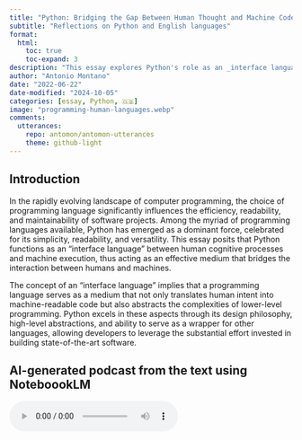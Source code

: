 ```yaml
---
title: "Python: Bridging the Gap Between Human Thought and Machine Code"
subtitle: "Reflections on Python and English languages"
format:
  html:
    toc: true
    toc-expand: 3
description: "This essay explores Python's role as an _interface language_, serving as an intuitive bridge between human cognitive processes and lower-level programming constructs. Through an analysis of Python's design philosophy, abstraction capabilities, and widespread adoption across various domains, we illustrate how Python functions effectively as an interface between human reasoning and machine operations. Moreover, we discuss Python's appeal to non-professional programmers, its ability to integrate with other programming languages, and practical examples of its flexibility. By synthesizing existing research and providing concrete examples, this study contributes to the understanding of Python's unique position in the programming language ecosystem and its impact on software development practices."
author: "Antonio Montano"
date: "2022-06-22"
date-modified: "2024-10-05"
categories: [essay, Python, 🇬🇧]
image: "programming-human-languages.webp"
comments: 
  utterances:
    repo: antomon/antomon-utterances
    theme: github-light
---
```


## Introduction

In the rapidly evolving landscape of computer programming, the choice of programming language significantly influences the efficiency, readability, and maintainability of software projects. Among the myriad of programming languages available, Python has emerged as a dominant force, celebrated for its simplicity, readability, and versatility. This essay posits that Python functions as an "interface language" between human cognitive processes and machine execution, thus acting as an effective medium that bridges the interaction between humans and machines.

The concept of an "interface language" implies that a programming language serves as a medium that not only translates human intent into machine-readable code but also abstracts the complexities of lower-level programming. Python excels in these aspects through its design philosophy, high-level abstractions, and ability to serve as a wrapper for other languages, allowing developers to leverage the substantial effort invested in building state-of-the-art software.

## AI-generated podcast from the text using NoteboookLM

<audio controls>
  <source src="programming-human-languages-compressed.wav" type="audio/wav">
  Your browser does not support the audio element.
</audio>

## Abstraction and human-machine interaction

### Simplified syntax and readability

Python's simplified syntax and emphasis on readability make it a more human-friendly interface compared to languages like C++ or Fortran. This quality is crucial for developers aiming to solve complex problems without being bogged down by cumbersome boilerplate code or language-specific intricacies.

The fundamental constructs of Python, such as conditions, loops, and sequences of actions, are rooted in control flow theory, which dictates the order in which instructions are executed. These constructs are based on structured programming principles, a paradigm introduced in the late 1960s by computer scientists like Edsger Dijkstra [^1-python-as-interface]. Structured programming advocates the use of simple, understandable flow constructs, including sequence, selection (conditions), and iteration (loops), which enhance program clarity and reliability [^2-python-as-interface].

[^1-python-as-interface]: Dijkstra, E. W. (1968). Go To Statement Considered Harmful. *Communications of the ACM*, 11(3), 147-148. [DOI](https://doi.org/10.1145/362929.362947)

[^2-python-as-interface]: Hoare, C. A. R. (1972). Notes on Data Structuring. In *Structured Programming*, edited by O.-J. Dahl, E. W. Dijkstra, and C. A. R. Hoare. Academic Press.

In imperative programming languages like Python, control flow constructs explicitly direct the computer on how to perform tasks step-by-step, akin to giving a series of commands. This imperative nature closely mirrors how humans solve problems logically: by breaking them down into discrete steps. These basic constructs are fundamental because they allow programmers to express problem-solving processes in a structured manner, directly communicating the flow of operations to the machine.

Consider the following example, where Python is used to read and process a CSV file:

```python
import csv

with open('data.csv', newline='') as csvfile:
  reader = csv.DictReader(csvfile)

  for row in reader:
    print(row['Name'], row['Age'])
```

This code reads data from a CSV file and prints the 'Name' and 'Age' columns for each row, demonstrating Python's straightforward syntax and built-in support for common file operations. The syntax is designed to be as intuitive as possible, minimizing the mental overhead required to understand and maintain code.

### Comparison with human language

Here, the comparison is with general characteristics of human languages. We specifically use English because it was the choice of Guido van Rossum, who invented Python.

#### Parallels between Python and English grammar

A formal comparison between English grammar and Python syntax reveals several interesting parallels. In English, conditional statements often take the form of _If [condition], then [action], otherwise [alternative action]._ Python follows a similar structure with its `if-else` statements. For instance, in English, we might say: _If it is raining, take an umbrella; otherwise, wear sunglasses._ In Python, this directly translates into code:

```python
if is_raining:
  take_umbrella()

else:
  wear_sunglasses()
```

The grammatical structure of English sentences involving conditions, loops, or sequences of actions aligns closely with Python's keywords and syntax. Just as English uses conjunctions like _and_ and _or_ to combine clauses, Python uses the same words (`and`, `or`) to combine logical expressions. Similarly, loops in English and Python demonstrate close parallels. In English, we might say: _For each item in the basket, check if it is ripe._ In Python, this would be represented with a `for` loop:

```python
for item in basket:
  if item.is_ripe():
    print("Ripe item found")
```

Python also uses `while` loops to express repeated actions until a condition is met, akin to statements like "While it is raining, stay inside." In Python, this would translate to:

```python
while is_raining:
  stay_inside()
```

These constructs allow for a direct mapping between natural language instructions and programming logic, making Python code intuitive and easier to understand.

In English, imperative sentences are used to issue commands, such as _Print the report._ Python similarly uses function calls to issue commands to the computer, such as `print("Report")`. This similarity makes Python code feel more intuitive, particularly to beginners, as it mirrors the structure of natural human language.

#### Hierarchical structures in Python and English grammar

The syntactic model of Python can be compared to the hierarchical structures of English grammar, particularly through the concepts of hypotaxis and parataxis. In Python, the hierarchy begins with instructions, which are analogous to sentences in English. Instructions in Python contain expressions, which can be compared to clauses that convey additional meaning within a sentence. At the lowest level, tokens in Python serve as the building blocks of expressions, much like phrases or individual words contribute to the structure of a clause.

Hypotaxis in English refers to the use of subordinate clauses, where one part of a sentence depends on another, creating a layered, hierarchical relationship. This kind of hierarchy is reflected in Python through its use of nested code blocks, such as functions within functions, conditionals within loops, and other nested constructs. These nested relationships in Python are akin to hypotactic structures in English, where different parts of the code depend on one another, creating complexity. For example:

```python
if condition:
  for item in items:
    if item > 10:
      print(item)
```

In this example, the `for` loop and the `if` statement are subordinate to the outer `if` statement, much like dependent clauses add depth to a sentence in English.

In contrast, parataxis involves placing clauses side by side without subordination, often connected by conjunctions like 'and' or 'but.' In Python, this is represented by sequential code statements at the same indentation level, executed one after another without hierarchical dependency. For example:

```python
print("Start processing")

process_data()

print("Processing complete")
```

Here, each statement is independent, akin to paratactic clauses in English, allowing for a straightforward, linear flow of execution. This comparison highlights how Python's syntactic model mirrors natural language constructs, making it easier for programmers to follow the logic of the code, just as readers follow the flow of a well-written sentence. The hierarchical relationship between instructions, expressions, and tokens in Python maps effectively to sentences, clauses, and phrases in English, offering a natural and intuitive way to structure both code and thought processes.

### Readability beyond syntax: the Pythonic way

Another complementary aspect of Python's design philosophy is the "Pythonic" way of writing code. This concept refers to a set of idiomatic practices that maintain a high level of readability and embody key design principles in the code itself. The notion of being Pythonic emphasizes simplicity, clarity, and conciseness—traits that align well with the language's guiding principle that "Readability counts," as stated in The Zen of Python by Tim Peters. Formal syntax and semantics alone do not ensure that these design principles translate into readable and clean code; the Pythonic way is needed to bridge this gap.

Writing Pythonic code means leveraging Python's constructs in an elegant and efficient manner. For example, using list comprehensions instead of loops to create lists or using context managers (e.g., `with` statements) to handle resources like files results in cleaner and more maintainable code. Pythonic code often reads like a natural language description of the problem being solved, making it accessible to a broad range of developers, from beginners to experienced programmers.

Consider the following example, which demonstrates a Pythonic way to filter even numbers from a list:

```python
numbers = [1, 2, 3, 4, 5, 6]

even_numbers = [num for num in numbers if num % 2 == 0]
```

This approach is preferred over a traditional loop-based solution because it is more concise and easier to understand at a glance. The Pythonic way of writing code ensures that codebases remain readable, maintainable, and aligned with Python's core philosophy, making the language not only powerful but also enjoyable to use.

## Python as a wrapper for lower-level languages

In the preceding chapter, we saw that Python's syntax, semantics, and best practices make it one of the easiest interfaces between humans and machines. This ease of use positions Python as an ideal language for both novice and expert developers, bridging the gap between conceptual understanding and effective software implementation.

Python's strength as an "interface language" is also epitomized by its capacity to seamlessly wrap and integrate more complex programming languages such as C, C++, and Fortran. This functionality allows developers to employ Python as a high-level interface while leveraging the computational efficiency and fine-grained control of lower-level languages, thereby facilitating the integration of mature and highly optimized libraries without requiring direct manipulation of their intricacies. Python effectively abstracts the low-level complexity of these languages, making powerful tools and optimizations available to a broader audience of developers, including those who may not have extensive experience with system-level programming.

For instance, the `NumPy` library is largely implemented in C but exposes a Pythonic interface that allows users to perform advanced numerical computations without needing to write a single line of C code. This exemplifies Python's role in making complex, highly optimized routines accessible through an easy-to-use API. Python serves as an intuitive wrapper, abstracting the complexities of optimized C code and enabling developers to concentrate on the algorithmic and structural aspects of their applications, rather than managing low-level details such as memory allocation and pointer arithmetic. This is particularly important in domains like data science, machine learning, and numerical analysis, where the focus is often on rapid prototyping and experimentation rather than dealing with intricate implementation details. The ability to interface with C/C++ allows developers to harness computational power while enjoying Python's readability and conciseness, thereby achieving a balance between performance and development efficiency.

Furthermore, the ability to wrap lower-level languages allows Python to serve as an entry point for using sophisticated libraries that were previously accessible only to specialized developers. This accessibility has accelerated innovation across many industries, enabling researchers, scientists, and developers to leverage high-performance codebases without the need for extensive retraining. The availability of optimized, pre-existing code wrapped in Python lowers development costs, minimizes implementation time, and fosters collaboration across fields that historically relied on different programming paradigms.

### Extending C/C++ with Python

Python's versatility is further demonstrated in its role as an extension mechanism for existing applications written in C or C++. By employing Python, developers can bridge performance-critical components with more flexible, higher-level program logic. Computationally intensive modules can be implemented in C or C++, while Python orchestrates the broader application. This modular approach allows developers to leverage the best aspects of both worlds: the raw performance of C/C++ and the flexibility and ease of Python.

Libraries such as `ctypes`, `cffi`, or tools like SWIG facilitate the seamless integration of C functions, enabling efficient interoperability and reducing development complexity by automatically generating bindings where needed. `ctypes` provides a straightforward mechanism for calling functions in shared libraries, allowing Python programs to invoke compiled C code directly. Meanwhile, `cffi` offers a more sophisticated interface, enabling developers to interface with C code in a way that is both more idiomatic and safer, ensuring type correctness and reducing potential runtime errors.

SWIG (Simplified Wrapper and Interface Generator) is another invaluable tool in this ecosystem, particularly when working with large and complex C/C++ codebases. It automates the generation of wrapper code, enabling Python to interact with existing C/C++ libraries with minimal manual intervention. This kind of automation is crucial in large projects, where writing bindings by hand would be prohibitively time-consuming and error-prone. The ability to combine Python with C/C++ allows for a highly adaptable workflow, where developers can optimize critical sections of their codebase without sacrificing overall productivity and maintainability.

This extensibility has led to widespread adoption of Python in fields such as robotics, embedded systems, and real-time computing, where high performance is often a requirement but the ease of development and rapid prototyping are also highly valued. By enabling a hybrid development model, Python empowers developers to build systems that are both powerful and flexible, with critical performance-sensitive components written in C/C++ while the overall application logic and orchestration are handled by Python. This approach not only streamlines development but also ensures that the end product is optimized for performance without compromising on maintainability.

### Extending Fortran with Python

Python also extends the reach of Fortran, a language renowned for its numerical performance, by using `f2py`, a utility within the `NumPy` ecosystem. Through `f2py`, developers can integrate high-performance Fortran routines into Python applications with minimal effort. This capability allows the combination of Fortran's computational efficiency with Python's readability and ease of use, creating a powerful paradigm for applications that demand both speed and maintainability.

Fortran has historically been the language of choice for numerical computing due to its highly optimized compilers and efficient handling of mathematical operations. By utilizing `f2py`, Python developers can invoke these well-established routines without needing to rewrite algorithms in Python or C, preserving the computational efficiency that Fortran offers. This is particularly beneficial in scientific research and high-performance computing, where existing Fortran codebases may contain decades of domain-specific optimizations that are impractical to replicate. Python, through `f2py`, effectively breathes new life into these legacy systems, allowing modern developers to build on the foundational work of earlier generations.

Additionally, the integration between Fortran and Python is not just about performance—it is also about accessibility. By providing a high-level interface to Fortran code, Python makes these sophisticated numerical methods accessible to researchers and scientists who may not be well-versed in Fortran but are comfortable with Python. This democratizes the use of powerful numerical tools, enabling a wider range of practitioners to leverage high-performance algorithms in their work without needing to engage with the underlying complexities of Fortran code. This synergy between Python and Fortran enhances productivity in research environments, where rapid experimentation and iteration are crucial.

Moreover, the combination of Python and Fortran has been instrumental in bridging the gap between modern software development practices and traditional scientific programming. Many legacy Fortran applications, which remain critical to disciplines like fluid dynamics, astrophysics, and climate modeling, can now be integrated with modern data analysis workflows in Python. Notable Fortran libraries such as LAPACK, BLAS, and ARPACK are extensively used by widespread Python libraries like `SciPy` and `NumPy`. These Fortran libraries provide highly optimized routines for linear algebra, eigenvalue problems, and other numerical computations, which are crucial for scientific research. This hybrid approach helps preserve the value of decades of Fortran development while augmenting it with Python's extensive ecosystem for visualization, data manipulation, and machine learning. By extending Fortran's reach, Python allows these fields to evolve without sacrificing their foundational computational tools.

### Other bindings

Python supports a variety of other important bindings, which further demonstrate its flexibility and widespread applicability in different computing environments.

One such notable binding is with Java via `JPype` and `Jython`. `JPype` allows Python to call Java code directly and even use Java objects as if they were native Python objects. This interoperability is particularly useful in environments where Java is already prevalent, such as enterprise software ecosystems. `Jython`, on the other hand, is an implementation of Python in Java, allowing Python code to run on the Java Virtual Machine (JVM) and seamlessly integrate with Java libraries.

Another important binding is with Erlang through the `Pyrlang` library, which allows Python to interact with the Erlang virtual machine. This capability is particularly valuable in building distributed, concurrent systems, where Erlang's strengths are utilized alongside Python's ease of use.

Python also has strong bindings with Julia, especially through the `PyJulia` package. Julia, known for its speed in numerical computations, can be integrated with Python, allowing developers to take advantage of Julia's performance while using Python's extensive libraries for data analysis, visualization, and more. This integration makes it possible to combine the best features of both languages in scientific computing applications.

Another widely used binding is with Go, facilitated by `gopy`. This allows Python to call Go functions and benefit from Go's capabilities in building fast, concurrent programs, while still leveraging Python's higher-level abstractions and extensive package ecosystem.

Similarly, Python's interoperability with Lisp is facilitated by libraries like `CLPython`, which allows Lisp programs to call Python functions and vice versa. These bindings make Python a universal tool for integrating technologies, bridging ecosystems, and creating highly versatile software solutions.

### Python as a glue language

Python's characterization as a "glue language" aptly captures its proficiency in binding disparate systems and libraries, often implemented in different programming languages. This attribute makes Python particularly valuable in domains such as scientific computing and data analysis, where the need to integrate legacy codebases—often written in Fortran or C—is prevalent. The ability to unify different software components, regardless of their underlying implementation languages, is a cornerstone of Python's versatility and is a major reason for its widespread adoption in multidisciplinary fields.

The `SciPy` ecosystem serves as a quintessential example of Python's role as a glue language; many of its foundational components are underpinned by Fortran libraries that are exposed to users via Python interfaces. This integration allows researchers and engineers to capitalize on the numerical efficiency of Fortran while interacting with these components through Python's expressive and flexible syntax. In these contexts, Python functions as an intermediary, bridging the gap between highly optimized, domain-specific routines and user-friendly, accessible code, thereby positioning itself as an indispensable tool for developing sophisticated, high-performance applications.

Furthermore, Python's role as a glue language extends beyond simply interfacing with compiled code. It is also instrumental in orchestrating complex workflows that involve multiple tools and systems. In data science, for example, Python is often used to preprocess data, call optimized C/C++ or Fortran routines for heavy computation, and then visualize the results using libraries like `matplotlib`. This orchestration capability allows Python to serve as the connective tissue of a larger computational pipeline, integrating diverse tools into a cohesive workflow.

In modern software architectures, Python's ability to serve as a glue language is also evident in its use within microservices and distributed systems. Python's extensive standard library and the availability of numerous third-party packages make it an ideal choice for writing service interfaces, APIs, and automation scripts that interact with different parts of a distributed system. By using Python to bind together different components—whether they are services, databases, or computational modules—developers can create systems that are both modular and scalable.

Python's glue capabilities are further enhanced by its compatibility with other high-level tools and platforms. For example, Python can interact seamlessly with Java through libraries like `Py4J`, enabling the integration of Python scripts within Java applications. This is particularly valuable in enterprise environments, where Java often serves as the backbone of large-scale applications, while Python is used for data analysis, machine learning, and scripting tasks. By bridging these two ecosystems, Python facilitates a hybrid development model that leverages the strengths of both languages.

Moreover, Python's role as a glue language is not limited to computational libraries and services but also extends to integrating emerging technologies and paradigms. In artificial intelligence and machine learning, for example, Python is the language of choice for prototyping models that leverage specialized hardware like GPUs and TPUs. Python frameworks like `TensorFlow` and `PyTorch` provide bindings to optimized C++ backends, enabling efficient execution while allowing developers to iterate quickly. Python's flexibility and ease of integration make it possible to interface with both established software systems and cutting-edge hardware accelerators, thereby bridging traditional computing with next-generation technologies.

## Understanding Python through an epistemic lens

An epistemic level of interpretation refers to the way knowledge is represented, acquired, and processed within a system[^3-python-as-interface] [^4-python-as-interface]. In the context of programming languages, it involves examining how a language enables programmers to model, manipulate, and reason about information and concepts. Applying this to Python, we can define an epistemic level of interpretation by exploring how Python's features facilitate the expression of knowledge and support human cognitive processes in problem-solving[^5-python-as-interface].

[^3-python-as-interface]: Goldman, A. I. (1979). *Theory of Human Knowledge*. Routledge & Kegan Paul.

[^4-python-as-interface]: Nonaka, I. (1994). A Dynamic Theory of Organizational Knowledge Creation. *Organization Science*, 5(1), 14-37. [DOI](https://doi.org/10.1287/orsc.5.1.14)

[^5-python-as-interface]: Bunge, M. (1974). *Treatise on Basic Philosophy: Volume 1: Semantics I: Sense and Reference*. D. Reidel Publishing Company. [DOI](https://doi.org/10.1007/978-94-010-9920-2)

Python's design aligns closely with human ways of thinking, making it an effective tool for representing knowledge structures and reasoning processes. This alignment can be understood through cognitive theories such as embodied cognition, which suggests that cognitive processes are deeply rooted in the body's interactions with the world[^6-python-as-interface], and distributed cognition, which emphasizes that cognitive processes extend beyond the individual to include tools and environments[^7-python-as-interface]. Python's intuitive syntax and high-level abstractions allow it to effectively serve as an extension of human cognitive processes, facilitating problem-solving and reasoning. This alignment is evident in several key aspects of the language:

1. **Expressive syntax**: Python's syntax is concise and resembles natural language or mathematical notation, allowing programmers to translate their thoughts into code with minimal friction.

2. **Abstraction mechanisms**: Python supports various abstraction mechanisms like functions, classes, and modules, enabling developers to encapsulate complex ideas and reuse code effectively.

3. **Dynamic typing**: The dynamic type system allows for flexible manipulation of data without the need for explicit type declarations, mirroring how humans often think abstractly about data.

4. **First-class functions and higher-order programming**: Functions in Python are first-class citizens, allowing for functional programming paradigms that facilitate a pure style of coding.

5. **Support for multiple programming paradigms**: Python's versatility extends to its support for multiple programming paradigms, including procedural, object-oriented, and functional programming. This flexibility allows developers to choose the paradigm that best aligns with their problem-solving approach, mirroring the adaptability of human cognition in selecting appropriate methods to tackle various challenges.

[^6-python-as-interface]: Lakoff, G., & Johnson, M. (1999). *Philosophy In The Flesh: The Embodied Mind and Its Challenge to Western Thought*. Basic Books. 

[^7-python-as-interface]: Hutchins, E. (1995). *Cognition in the Wild*. MIT Press.

### Python as a tool for knowledge representation

Python's features make it suitable for representing complex knowledge domains, such as in artificial intelligence, data science, and computational linguistics. The language allows for the creation of models that closely align with theoretical constructs, effectively providing an epistemic bridge between abstract concepts and their computational implementations. This bridge is built through Python's intuitive syntax, extensive library support, and high-level abstractions, which enable users to translate domain-specific knowledge into executable code with minimal friction. The advantage of this bridge lies in its ability to simplify complex problem-solving processes, enhance accessibility for non-expert programmers, and reduce the cognitive load required to translate theoretical knowledge into computational solutions.

> An example is represented by graph structures. Graphs are fundamental structures in computer science and mathematics used to model relationships. Python's data structures and object-oriented features make it straightforward to represent graphs, which are relevant for modeling numerous physical and logical structures, such as network topologies, social connections, dependency graphs, and biological systems. This versatility highlights Python's effectiveness in various fields where complex relationships need to be visualized and analyzed.
>
> ```python
> class Graph:
>   def __init__(self):
>     self.graph = {}
> 
>   # Add a vertex to the graph
>   def add_vertex(self, vertex):
>     if vertex not in self.graph:
>       self.graph[vertex] = []
> 
>   # Add an edge between two vertices
>   def add_edge(self, vertex1, vertex2):
>     if vertex1 in self.graph and vertex2 in self.graph:
>       self.graph[vertex1].append(vertex2)
>       self.graph[vertex2].append(vertex1)  # Assuming an undirected graph
> 
>   # Check if an edge exists between two vertices
>   def has_edge(self, vertex1, vertex2):
>     return vertex2 in self.graph.get(vertex1, [])
> 
>   # Depth First Search (DFS) traversal
>   def dfs(self, start, visited=None):
>     if visited is None:
>       visited = set()
> 
>     visited.add(start)
>     print(start, end=' ')
> 
>     for neighbor in self.graph[start]:
>       if neighbor not in visited:
>         self.dfs(neighbor, visited)
> 
>   # Breadth First Search (BFS) traversal
>   def bfs(self, start):
>     visited = set()
>     queue = [start]
>     visited.add(start)
> 
>     while queue:
>       vertex = queue.pop(0)
>       print(vertex, end=' ')
> 
>       for neighbor in self.graph[vertex]:
>         if neighbor not in visited:
>           queue.append(neighbor)
>           visited.add(neighbor)
> 
>   # Find all connected components
>   def connected_components(self):
>     visited = set()
>     components = []
> 
>     for vertex in self.graph:
>       if vertex not in visited:
>         component = []
>         self._dfs_component(vertex, visited, component)
>         components.append(component)
> 
>     return components
> 
>   # Helper function for DFS within a component
>   def _dfs_component(self, vertex, visited, component):
>     visited.add(vertex)
>     component.append(vertex)
> 
>     for neighbor in self.graph[vertex]:
>       if neighbor not in visited:
>         self._dfs_component(neighbor, visited, component)
> 
>   # Display the graph
>   def display_graph(self):
>     for vertex in self.graph:
>       print(f"{vertex} -> {', '.join([str(v) for v in self.graph[vertex]])}")
> 
> 
> # Example usage
> g = Graph()
> g.add_vertex('A')
> g.add_vertex('B')
> g.add_vertex('C')
> g.add_vertex('D')
> g.add_vertex('E')
> 
> g.add_edge('A', 'B')
> g.add_edge('A', 'C')
> g.add_edge('B', 'D')
> g.add_edge('D', 'E')
> 
> # Display the graph
> g.display_graph()
> 
> # Check if an edge exists
> print("\nEdge A-B:", g.has_edge('A', 'B'))
> print("Edge A-E:", g.has_edge('A', 'E'))
> 
> # Traverse the graph using DFS
> print("\nDFS traversal starting from A:")
> g.dfs('A')
> 
> # Traverse the graph using BFS
> print("\n\nBFS traversal starting from A:")
> g.bfs('A')
> 
> # Find and display all connected components
> print("\n\nConnected Components:")
> components = g.connected_components()
> for i, component in enumerate(components, 1):
>     print(f"Component {i}: {component}")
> ```
> 
> In this example, the code closely mirrors the conceptual understanding of a graph, facilitating reasoning about the structure and behavior of the graph within the program.

### Facilitating epistemic practices through libraries

Python's extensive ecosystem of libraries supports epistemic practices by providing tools that align with domain-specific knowledge representations. This relationship can be linked to cognitive load theory, which emphasizes how domain-specific libraries reduce the cognitive burden for users by providing tailored, high-level abstractions that simplify complex tasks. For instance, libraries like Pandas and NumPy allow for data manipulation and numerical computations that are essential in scientific inquiry.

> Example: Data analysis with Pandas
>
> ```python
> import pandas as pd
>
> # Sample data
> data = {
>     'Name': ['Alice', 'Bob', 'Charlie', 'David', 'Eve'],
>     'Age': [24, 27, 22, 32, 29],
>     'Score': [88, 92, 85, 90, 87]
> }
>
> # Create DataFrame
> df = pd.DataFrame(data)
>
> # Display the DataFrame
> print("DataFrame:")
> print(df)
>
> # Calculate mean age and mean score
> mean_age = df['Age'].mean()
> mean_score = df['Score'].mean()
>
> print(f"\nMean Age: {mean_age}")
> print(f"Mean Score: {mean_score}")
>
> # Filter rows where the score is above 90
> high_scorers = df[df['Score'] > 90]
>
> print("\nHigh Scorers (Score > 90):")
> print(high_scorers)
> ```
> 
> Here, the code allows researchers to work with data at a high level of abstraction, focusing on the analysis rather than the underlying computational details.

### Python and cognitive alignment

Python's design facilitates cognitive alignment by reducing the gap between mental models and their implementation in code. This concept can be further explained through mental model theory or cognitive fit theory, both of which provide a theoretical foundation for understanding how Python's syntax and abstractions support alignment between a programmer's conceptual understanding and the actual code implementation. This concept can be further explained through mental model theory, which posits that individuals create internal representations of systems to understand and predict their behavior[^8-python-as-interface]. Python's syntax and abstractions align well with these mental models, thereby reducing cognitive load and enhancing the ease with which programmers can translate conceptual ideas into functional code. This is achieved through:

- **Readability**: Code that is easy to read and understand reduces cognitive load by minimizing the mental effort required to comprehend its purpose and logic. Pythonic code emphasizes clear, straightforward constructs that align with natural language, thereby allowing developers to quickly grasp the functionality without excessive interpretation. This reduction in cognitive load is particularly important for complex projects, as it enables developers to focus more on solving problems rather than deciphering convoluted code.

- **Intuitive error handling**: Python's exception handling allows developers to manage errors in a way that reflects logical reasoning, including handling unexpected conditions gracefully. By using `try-except` blocks, developers can anticipate potential errors and implement appropriate fallback mechanisms, ensuring that the program can continue running or fail gracefully without crashing. This capability to manage unforeseen issues lowers the cognitive burden by making error management more predictable and structured, which is particularly useful in complex systems.

- **Garbage collection**: Python's garbage collection mechanism automatically handles memory management by reclaiming unused memory, thereby freeing developers from the complex task of manual memory allocation and deallocation. This feature not only reduces the risk of memory leaks and segmentation faults but also allows developers to focus on higher-level problem-solving without worrying about low-level resource management. By abstracting away these intricate details, garbage collection contributes to lowering the cognitive load required for efficient coding.

- **Modularization**: Python's modularization capabilities are crucial as they allow developers to create reusable libraries and modules with well-defined functionality. This modular approach helps in abstracting away implementation details, enabling developers to use and understand high-level components without delving into the intricacies of the underlying code. By providing a clear separation of concerns, modularization promotes cleaner, more maintainable code and reduces the mental effort required to comprehend large and complex codebases.

- **Interactive development**: The availability of interactive shells like IPython and Jupyter notebooks supports exploratory programming and immediate feedback, which are important for knowledge acquisition and hypothesis testing.

[^8-python-as-interface]: Johnson-Laird, P. N. (1983). *Mental Models: Towards a Cognitive Science of Language, Inference, and Consciousness*. Harvard University Press.

### Implications for learning and problem solving

By operating at an epistemic level, Python serves as an effective educational tool, enabling learners to focus on problem-solving strategies and conceptual understanding rather than syntactic complexities. This approach aligns with constructivist learning theory, which posits that learners build new knowledge on top of existing cognitive structures by actively engaging with content. Python's design reduces extraneous cognitive load, as suggested by Cognitive Load Theory[^9-python-as-interface], allowing learners to concentrate on essential problem-solving processes. This supports the development of computational thinking skills and promotes a deeper engagement with the material.

[^9-python-as-interface]: Sweller, J. (1988). Cognitive Load During Problem Solving: Effects on Learning. *Cognitive Science*, 12(2), 257-285. [DOI](https://doi.org/10.1207/s15516709cog1202_4)

> Example: Simulating physical systems
> 
> In physics education, Python can be used to simulate and visualize systems, aiding in the comprehension of complex concepts.
> 
> ```python
> import matplotlib.pyplot as plt
> import numpy as np
> 
> # Simulating a simple harmonic oscillator
> t = np.linspace(0, 10, 1000)
> x = np.sin(t)
> 
> plt.plot(t, x)
> plt.title('Simple Harmonic Motion')
> plt.xlabel('Time')
> plt.ylabel('Displacement')
> plt.show()
> ```
> 
> This code helps students visualize the motion, reinforcing their understanding through both computational and graphical representations.

### Enhancing epistemic access through community and documentation

Python's comprehensive documentation and supportive community contribute to its epistemic accessibility. Resources like the Python Enhancement Proposals (PEPs), tutorials, and forums provide avenues for knowledge sharing and collective learning. The Python Enhancement Proposal (PEP) process is a key element of Python's evolution. PEPs are design documents that describe new features or changes to Python, offering a formalized way for the community to propose, discuss, and implement language improvements. This structured process, managed by the Python Software Foundation (PSF), ensures that Python evolves in a coherent and organized manner, balancing innovation with stability. Over the years, the PEP process has brought significant changes to Python, such as the transition to Python 3 (PEP 3000) and the ongoing efforts to remove the Global Interpreter Lock (GIL) (PEP 703). These changes have enhanced Python's compatibility, performance, and usability, reflecting the community-driven approach that keeps Python aligned with the needs of its users.

## Conclusion

Python's unique position as an interface language lies in its ability to bridge the cognitive gap between human reasoning and machine execution. By leveraging its simplified syntax, high-level abstractions, and support for multiple programming paradigms, Python effectively reduces cognitive load and enables developers—both professional and non-professional—to focus on problem-solving rather than the intricacies of machine-level programming. Its design philosophy, epitomized in the concept of 'Pythonic' code, ensures that readability and maintainability are prioritized, thereby fostering cleaner, more efficient software development.

The parallels between Python and natural language, particularly English, make Python an accessible language for newcomers and experienced developers alike. This natural alignment facilitates an intuitive coding experience, where the translation of human thought processes into machine instructions feels seamless. The epistemic lens through which Python operates not only supports cognitive alignment but also enhances accessibility through its ecosystem of libraries, community-driven documentation, and well-structured evolution via Python Enhancement Proposals (PEPs).

The evolution of Python, through key changes such as the transition to Python 3 and the ongoing efforts to remove the Global Interpreter Lock (GIL), reflects a commitment to continuous improvement while staying true to its core principles. Python's adaptability and capacity to serve as a glue language in various domains—ranging from artificial intelligence and data science to education—underscore its versatility and enduring relevance in the software development landscape.

In conclusion, Python's role as an interface language extends beyond mere syntax; it embodies a philosophical approach to programming that prioritizes human cognitive compatibility. By reducing barriers between human thought and machine logic, Python not only facilitates efficient software development but also fosters an inclusive programming culture where knowledge representation and problem-solving are accessible to a broad audience. The language's continued evolution ensures that it remains at the forefront of modern computing, bridging the gap between abstract human cognition and concrete machine execution in an ever-changing technological world.

## Appendix: Extending Python with C, C++, and Fortran

Python’s extensibility allows developers to combine high-level Python logic with low-level C/C++ or Fortran code to maximize both performance and productivity. Several tools help with this integration:

1. `ctypes`: A built-in Python library for calling C functions in shared libraries.

2. `cffi`: An advanced Foreign Function Interface for interfacing Python with C code.

3. SWIG: A wrapper generator that enables Python to interact with existing C/C++ code.

4. `f2py`: A tool for interfacing Python with Fortran code, which is particularly useful in numerical computing.

Each tool has its strengths, from direct function calls with `ctypes` to more complex scenarios handled by SWIG. Let’s look at complete code examples for each tool and where they can be found or contributed to.

### `ctypes`

#### Overview

`ctypes` is a built-in Python library for calling functions from shared C libraries. It provides an easy and direct way to call C functions, but requires more manual management of data types and memory.

- Developers: Created by Thomas Heller, part of the Python standard library since version 2.5.

- Where to find it: Available in [Python’s documentation](https://docs.python.org/3/library/ctypes.html).

#### Code example

`example.c` C file:

```c
// 
#include <stdio.h>

int add(int a, int b) {
  return a + b;
}

void hello() {
  printf("Hello from C!\n");
}
```

Compile the C code (Unix-like operating systems such as Linux and macOS):

```bash
gcc -shared -o libexample.so -fPIC example.c
```

`ctypes_example.py` Python file:

```python
import ctypes

# Load the shared library
lib = ctypes.CDLL('./libexample.so')

# Call the C function add
result = lib.add(10, 20)
print(f"Result of add(10, 20): {result}")

# Call the C function hello
lib.hello()
```

### `cffi`

#### Overview

`cffi` (C Foreign Function Interface) is more flexible and safer than `ctypes`. It handles C types directly and ensures correctness in calling conventions and memory usage.

- Developers: Created by Armin Rigo and maintained by the PyPy project.

- Where to find it: [cffi documentation](https://cffi.readthedocs.io/en/latest/) and the project on [GitHub](https://github.com/python-cffi/cffi).

#### Code example

`mathlib.c` C file:

```c
int multiply(int x, int y) {
  return x * y;
}
```

Compile the C code (Unix-like operating systems such as Linux and macOS):

```bash
gcc -shared -o libmathlib.so -fPIC mathlib.c
```

`cffi_example.py` Python file:

```python
from cffi import FFI

ffi = FFI()

# Declare the C function signature
ffi.cdef("""
  int multiply(int x, int y);
""")

# Load the shared library
C = ffi.dlopen("./libmathlib.so")

# Call the C function
result = C.multiply(6, 7)
print(f"Result of multiply(6, 7): {result}")
```

### SWIG

#### Overview

SWIG (Simplified Wrapper and Interface Generator) automates the creation of wrapper code so that Python can call C or C++ functions. It is ideal for larger, more complex C/C++ codebases where manual bindings would be difficult to manage.

- Developers: Originally developed by David Beazley, now maintained by an open-source community.

- Where to find it: [SWIG website](http://www.swig.org/) and [GitHub](https://github.com/swig/swig).

#### Code example

`example.cpp` C++ file:

```cpp
#include <iostream>
#include <string>

class Greeter {
public:
  void greet(const std::string& name) {
    std::cout << "Hello, " << name << "!" << std::endl;
  }
};
```

`example.i` SWIG interface file:

```swig
%module example
%{
  #include "example.cpp"
%}

%include "example.cpp"
```

Generate the wrapper code with SWIG and compile (Unix-like operating systems such as Linux and macOS):

```bash
swig -python -c++ example.i
g++ -shared -o _example.so example_wrap.cxx example.cpp -I/usr/include/python3.8 -fPIC
```

`swig_example.py` Python file:

```python
import example

# Create an instance of Greeter and call the greet method
g = example.Greeter()
g.greet("World")
```

### `f2py` 

#### Overview

`f2py` (Fortran to Python Interface Generator) is a part of the NumPy ecosystem and is designed to interface Python with Fortran. This is especially useful for scientific computing projects that rely on Fortran for performance-intensive tasks.

- Developers: Developed and maintained by the NumPy community.

- Where to find it: [f2py documentation](https://numpy.org/doc/stable/f2py/) and part of the [NumPy GitHub repository](https://github.com/numpy/numpy).

#### Code example

`fortran_code.f90` Fortran file:

```fortran
subroutine add_arrays(a, b, result, n)
  integer :: n

  real(8), intent(in) :: a(n), b(n)
  real(8), intent(out) :: result(n)

  integer :: i

  do i = 1, n
    result(i) = a(i) + b(i)
  end do

end subroutine add_arrays
```

Generate Python bindings using `f2py` (Unix-like operating systems such as Linux and macOS, Windows through MinGW or other compatibile Fortran compiler):

```bash
f2py -c -m fortlib fortran_code.f90
```

`f2py_example.py` Python file:

```python
import fortlib

a = [1.0, 2.0, 3.0]
b = [4.0, 5.0, 6.0]
result = fortlib.add_arrays(a, b, len(a))

print("Result:", result)
```

## Other references

Bartlett, F. C. (1932). *Remembering: A Study in Experimental and Social Psychology*. Cambridge University Press.

Chinn, C. A., Buckland, L. A., & Samarapungavan, A. (2011). Expanding the dimensions of epistemic cognition: Arguments from philosophy and psychology. *Educational Psychologist*, 46(3), 141-167. [DOI](10.1080/00461520.2011.587722)

Turkle, S., & Papert, S. (1990). Epistemological pluralism and the revaluation of the concrete. *Journal of Mathematical Behavior*, 9(1), 3-33. [URL](http://web.mit.edu/sturkle/www/epistemologicalpluralism.html)

## Changelog

20241005 - Added AI-generated review of the post